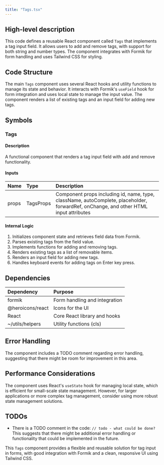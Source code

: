 ```yaml
---
title: "Tags.tsx"
---
```


## High-level description
This code defines a reusable React component called `Tags` that implements a tag input field. It allows users to add and remove tags, with support for both string and number types. The component integrates with Formik for form handling and uses Tailwind CSS for styling.

## Code Structure
The main `Tags` component uses several React hooks and utility functions to manage its state and behavior. It interacts with Formik's `useField` hook for form integration and uses local state to manage the input value. The component renders a list of existing tags and an input field for adding new tags.

## Symbols

### Tags
#### Description
A functional component that renders a tag input field with add and remove functionality.

#### Inputs
| Name | Type | Description |
|:-----|:-----|:------------|
| props | TagsProps | Component props including id, name, type, className, autoComplete, placeholder, forwardRef, onChange, and other HTML input attributes |

#### Internal Logic
1. Initializes component state and retrieves field data from Formik.
2. Parses existing tags from the field value.
3. Implements functions for adding and removing tags.
4. Renders existing tags as a list of removable items.
5. Renders an input field for adding new tags.
6. Handles keyboard events for adding tags on Enter key press.

## Dependencies
| Dependency | Purpose |
|:-----------|:--------|
| formik | Form handling and integration |
| @heroicons/react | Icons for the UI |
| React | Core React library and hooks |
| ~/utils/helpers | Utility functions (cls) |

## Error Handling
The component includes a TODO comment regarding error handling, suggesting that there might be room for improvement in this area.

## Performance Considerations
The component uses React's `useState` hook for managing local state, which is efficient for small-scale state management. However, for larger applications or more complex tag management, consider using more robust state management solutions.

## TODOs
- There is a TODO comment in the code: `// todo - what could be done?` This suggests that there might be additional error handling or functionality that could be implemented in the future.

This `Tags` component provides a flexible and reusable solution for tag input in forms, with good integration with Formik and a clean, responsive UI using Tailwind CSS.